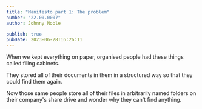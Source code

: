 ```yaml
---
title: "Manifesto part 1: The problem"
number: "22.00.0007"
author: Johnny Noble

publish: true
pubDate: 2023-06-28T16:26:11
---
```



When we kept everything on paper, organised people had these things called filing cabinets.

They stored all of their documents in them in a structured way so that they could find them again.

Now those same people store all of their files in arbitrarily named folders on their company's share drive and wonder why they can't find anything.

<YouTube />
